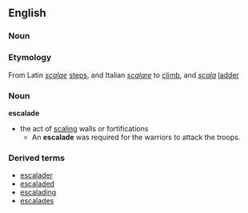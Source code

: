 == English ==
=== Noun ===
=== Etymology ===
From Latin ''[[scala]]e'' [[step]]s, and Italian ''[[scalare]]'' to [[climb]], and ''[[scala]]'' [[ladder]]

===Noun===
'''escalade'''
*the act of [[scaling]] walls or fortifications
**An '''escalade''' was required for the warriors to attack the troops.

=== Derived terms ===
*[[escalader]]
*[[escaladed]]
*[[escalading]]
*[[escalades]]